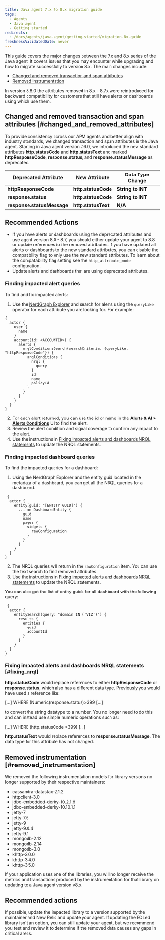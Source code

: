 ```yaml
---
title: Java agent 7.x to 8.x migration guide
tags:
  - Agents
  - Java agent
  - Getting started
redirects:
  - /docs/agents/java-agent/getting-started/migration-8x-guide
freshnessValidatedDate: never
---
```


This guide covers the major changes between the 7.x and 8.x series of the Java agent. It covers issues that you may encounter while upgrading and how to migrate successfully to version 8.x. The main changes include:

* [Changed and removed transaction and span attributes](#changed_and_removed_attributes)
* [Removed instrumentation](#removed_instrumentation)

<Callout variant="important">
In version 8.8.0 the attributes removed in 8.x - 8.7x were reintroduced for backward compatibility for customers that still have alerts or dashboards using which use them.
</Callout>

## Changed and removed transaction and span attributes [#changed_and_removed_attributes]

To provide consistency across our APM agents and better align with industry standards, we changed transaction and span attributes in the Java agent. Starting in Java agent version 7.6.0, we introduced the new standard attributes **http.statusCode** and **http.statusText** and marked **httpResponseCode**, **response.status**, and **response.statusMessage** as deprecated.

|Deprecated Attribute |New Attribute |Data Type Change |
| --- | --- | --- |
| **httpResponseCode** | **http.statusCode** | **String to INT** |
| **response.status** | **http.statusCode** | **String to INT** |
| **response.statusMessage** | **http.statusText** | **N/A** |

## Recommended Actions

* If you have alerts or dashboards using the deprecated attributes and use agent version 8.0 - 8.7, you should either update your agent to 8.8 or update references to the removed attributes. If you have updated all alerts or dashboards to the new standard attributes, you can disable the compatibility flag to only use the new standard attributes. To learn about the compatability flag setting see the `http_attribute_mode` configuration.
* Update alerts and dashboards that are using deprecated attributes.

### Finding impacted alert queries

To find and fix impacted alerts:

1. Use the [NerdGraph Explorer](https://one.newrelic.com/nerdgraph-graphiql) and search for alerts using the `queryLike` operator for each attribute you are looking for. For example:

```
{
  actor {
    user {
      name
    }
    account(id: <ACCOUNTID>) {
      alerts {
        nrqlConditionsSearch(searchCriteria: {queryLike: "httpResponseCode"}) {
          nrqlConditions {
            nrql {
              query
            }
            id
            name
            policyId
          }
        }
      }
    }
  }
}  
```

2. For each alert returned, you can use the id or name in the **Alerts & AI > [Alerts Conditions](https://one.newrelic.com/alerts-ai/condition-builder/condition-list)** UI to find the alert.
3. Review the alert condition and signal coverage to confirm any impact to the alert.
4. Use the instructions in [Fixing impacted alerts and dashboards NRQL statements](#fixing_nrql) to update the NRQL statements.

### Finding impacted dashboard queries

To find the impacted queries for a dashboard:

1. Using the NerdGraph Explorer and the entity guid located in the metadata of a dashboard, you can get all the NRQL queries for a dashboard.

```
 {
  actor {
    entity(guid: "[ENTITY GUID]") {
      ... on DashboardEntity {
        guid
        name
        pages {
          widgets {
            rawConfiguration
          }
        }
      }
    }
  }
}
```

2. The NRQL queries will return in the `rawConfiguration` item. You can use the text search to find removed attributes.
3. Use the instructions in [Fixing impacted alerts and dashboards NRQL statements](#fixing_nrql) to update the NRQL statements.

You can also get the list of entity guids for all dashboard with the following query:

```
 {
  actor {
    entitySearch(query: "domain IN ('VIZ')") {
      results {
        entities {
          guid
          accountId
        }
      }
    }
  }
}
```

### Fixing impacted alerts and dashboards NRQL statements [#fixing_nrql]

 **http.statusCode** would replace references to either **httpResponseCode** or **response.status**, which also has a different data type. Previously you would have used a reference like:

[...] WHERE (Numeric(response.status)\>399 [...]

to convert the string datatype to a number. You no longer need to do this and can instead use simple numeric operations such as:

[...] WHERE (http.statusCode \>399) [...]

**http.statusText** would replace references to **response.statusMessage**. The data type for this attribute has not changed.

## Removed instrumentation [#removed_instrumentation]

We removed the following instrumentation models for library versions no longer supported by their respective maintainers:

- cassandra-datastax-2.1.2
- httpclient-3.0
- jdbc-embedded-derby-10.2.1.6
- jdbc-embedded-derby-10.10.1.1
- jetty-7
- jetty-7.6
- jetty-9
- jetty-9.0.4
- jetty-9.1
- mongodb-2.12
- mongodb-2.14
- mongodb-3.0
- khttp-3.0.0
- khttp-3.4.0
- khttp-3.5.0

If your application uses one of the libraries, you will no longer receive the metrics and transactions produced by the instrumentation for that library on updating to a Java agent version v8.x.

## Recommended actions

If possible, update the impacted library to a version supported by the maintainer and New Relic and update your agent. If updating the EOLed library isn't an option, you can still update your agent, but we recommend you test and review it to determine if the removed data causes any gaps in critical areas.
